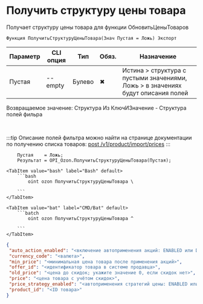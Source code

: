 ﻿---
sidebar_position: 8
description: Получить структуру цены товара и другие функции для работы с Ozon в Открытом пакете интеграций - бесплатной open-source библиотеке интеграций для 1С:Предприятие 8, OneScript и CLI
keywords: [1C, 1С, 1С:Предприятие, 1С:Предприятие 8.3, API, Интеграция, Сервисы, Обмен, OneScript, CLI, Ozon]
---


# Получить структуру цены товара
 Получает структуру цены товара для функции ОбновитьЦеныТоваров



`Функция ПолучитьСтруктуруЦеныТовара(Знач Пустая = Ложь) Экспорт`

  | Параметр | CLI опция | Тип | Обяз. | Назначение |
  |-|-|-|-|-|
  | Пустая | --empty | Булево | &#x2716; | Истина > структура с пустыми значениями, Ложь > в значениях будут описания полей |

  
  Возвращаемое значение:   Структура Из КлючИЗначение - Структура полей фильра

<br/>

:::tip
Описание полей фильтра можно найти на странице документации по получению списка товаров: [post /v1/product/import/prices](https://docs.ozon.ru/api/seller/#operation/ProductAPI_ImportProductsPrices)
:::
<br/>



```bsl title="Пример использования для 1С:Предприятие/OneScript"
    Пустая    = Ложь;
    Результат = OPI_Ozon.ПолучитьСтруктуруЦеныТовара(Пустая);
```
    

 <Tabs>
  
    <TabItem value="bash" label="Bash" default>
        ```bash
            oint ozon ПолучитьСтруктуруЦеныТовара \
              
        ```
    </TabItem>
  
    <TabItem value="bat" label="CMD/Bat" default>
        ```batch
            oint ozon ПолучитьСтруктуруЦеныТовара ^
              
        ```
    </TabItem>
</Tabs>


```json title="Результат"
{
 "auto_action_enabled": "<включение автоприменения акций: ENABLED или DISABLED>",
 "currency_code": "<валюта>",
 "min_price": "<минимальная цена товара после применения акций>",
 "offer_id": "<идентификатор товара в системе продавца>",
 "old_price": "<цена до скидок; укажите значение 0, если скидок нет>",
 "price": "<цена товара с учётом скидок>",
 "price_strategy_enabled": "<автоприменения стратегий цены: ENABLED или DISABLED>",
 "product_id": "<ID товара>"
}
```
